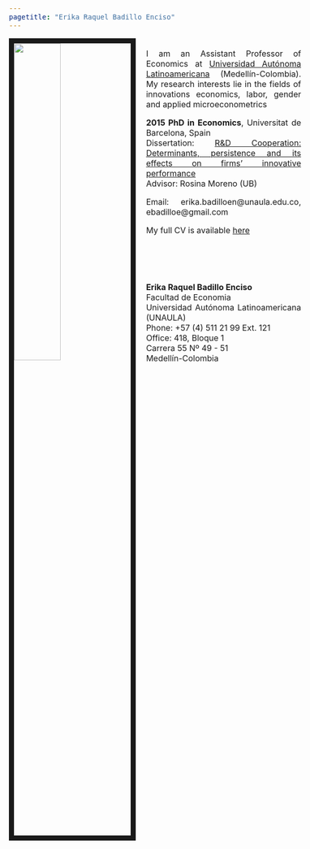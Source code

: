 ---
pagetitle: "Erika Raquel Badillo Enciso"
---
<link rel="stylesheet" href="styles.css" type="text/css">

<img src="images/Fotojulio2019.jpeg" style="width:40%; border:10px solid; margin-right: 20px" align="left">

<style>
body {
text-align: justify}

body{ /* Normal  */
      font-size: 12pt;
  }
</style>
<br>
I am an Assistant Professor of Economics at [Universidad Autónoma Latinoamericana](https://www.unaula.edu.co) (Medellín-Colombia). My research interests lie in the fields of innovations economics, labor, gender and applied microeconometrics 

**2015 PhD in Economics**, Universitat de Barcelona, Spain<br>
Dissertation: [R&D Cooperation: Determinants, persistence and its effects on firms' innovative performance](https://www.tesisenred.net/handle/10803/287325)<br>
Advisor: Rosina Moreno (UB) 

Email: erika.badilloen@unaula.edu.co, ebadilloe@gmail.com

My full CV is available [here](files/BadilloER_CV2020.pdf)


<br>
<br>
<br>

**Erika Raquel Badillo Enciso**<br>
Facultad de Economia<br>
Universidad Autónoma Latinoamericana (UNAULA)<br>
Phone: +57 (4) 511 21 99 Ext. 121<br>
Office: 418, Bloque 1<br>
Carrera 55 Nº 49 - 51<br>
Medellín-Colombia

<!-- <span style="float:right;">texto alineado a la derecha</span></p> -->